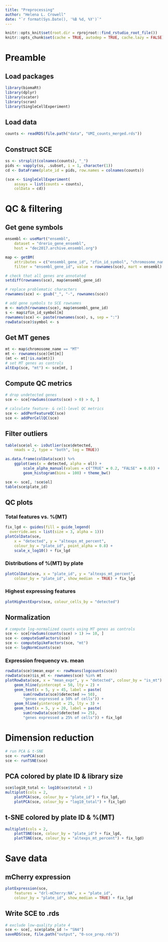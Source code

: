 ```yaml
---
title: "Preprocessing"
author: "Helena L. Crowell"
date: "`r format(Sys.Date(), '%B %d, %Y')`"
---
```


```r
knitr::opts_knit$set(root.dir = rprojroot::find_rstudio_root_file())
knitr::opts_chunk$set(cache = TRUE, autodep = TRUE, cache.lazy = FALSE)
```

# Preamble

## Load packages

```r
library(biomaRt)
library(dplyr)
library(scater)
library(scran)
library(SingleCellExperiment)
```

## Load data

```r
counts <- readRDS(file.path("data", "UMI_counts_merged.rds"))
```

## Construct SCE

```r
ss <- strsplit(colnames(counts), "_")
pids <- vapply(ss, .subset, i = 1, character(1))
cd <- DataFrame(plate_id = pids, row.names = colnames(counts))

(sce <- SingleCellExperiment(
    assays = list(counts = counts),
    colData = cd))
```

# QC & filtering

## Get gene symbols

```r
ensembl <- useMart("ensembl", 
    dataset = "drerio_gene_ensembl",
    host = "dec2017.archive.ensembl.org")

map <- getBM(
    attributes = c("ensembl_gene_id", "zfin_id_symbol", "chromosome_name"),
    filter = "ensembl_gene_id", value = rownames(sce), mart = ensembl)

# check that all genes are annotated
setdiff(rownames(sce), map$ensembl_gene_id)

# replace problematic characters
rownames(sce) <- gsub("_", "-", rownames(sce))

# add gene symbols to SCE rownames
m <- match(rownames(sce), map$ensembl_gene_id)
s <- map$zfin_id_symbol[m]
rownames(sce) <- paste(rownames(sce), s, sep = ":")
rowData(sce)$symbol <- s
```

## Get MT genes

```r
mt <- map$chromosome_name == "MT"
mt <- rownames(sce)[mt[m]]
(mt <- mt[!is.na(mt)])
# set MT genes as controls
altExp(sce, "mt") <- sce[mt, ]
```

## Compute QC metrics

```r
# drop undetected genes
sce <- sce[rowSums(counts(sce) > 0) > 0, ]

# calculate feature- & cell-level QC metrics
sce <- addPerFeatureQC(sce)
sce <- addPerCellQC(sce)
```

## Filter outliers

```r
table(sce$ol <- isOutlier(sce$detected, 
    nmads = 2, type = "both", log = TRUE))

as.data.frame(colData(sce)) %>% 
    ggplot(aes(x = detected, alpha = ol)) + 
        scale_alpha_manual(values = c("TRUE" = 0.2, "FALSE" = 0.8)) +
        geom_histogram(bins = 100) + theme_bw()

sce <- sce[, !sce$ol]
table(sce$plate_id)
```

## QC plots

### Total features vs. %(MT)

```r
fix_lgd <- guides(fill = guide_legend(
  override.aes = list(size = 3, alpha = 1)))
plotColData(sce, 
    x = "detected", y = "altexps_mt_percent", 
    colour_by = "plate_id", point_alpha = 0.8) + 
    scale_x_log10() + fix_lgd
```

### Distributions of %(MT) by plate

```r
plotColData(sce, x = "plate_id", y = "altexps_mt_percent", 
    colour_by = "plate_id", show_median  = TRUE) + fix_lgd
```

### Highest expressing features

```r
plotHighestExprs(sce, colour_cells_by = "detected")
```

## Normalization

```r
# compute log-normalized counts using MT genes as controls
sce <- sce[rowSums(counts(sce) > 1) >= 10, ]
sce <- computeSumFactors(sce)
sce <- computeSpikeFactors(sce, "mt")
sce <- logNormCounts(sce)
```

### Expression frequency vs. mean

```r
rowData(sce)$mean_expr <- rowMeans(logcounts(sce))
rowData(sce)$is_mt <- rownames(sce) %in% mt
plotRowData(sce, x = "mean_expr", y = "detected", colour_by = "is_mt") +
    geom_hline(yintercept = 50, lty = 2) +
    geom_text(x = 5, y = 45, label = paste(
        sum(rowData(sce)$detected >= 50),
        "genes expressed ≥ 50% of cells")) +
    geom_hline(yintercept = 25, lty = 3) +
    geom_text(x = 5, y = 20, label = paste(
        sum(rowData(sce)$detected >= 25),
        "genes expressed ≥ 25% of cells")) + fix_lgd
```

# Dimension reduction

```r
# run PCA & t-SNE
sce <- runPCA(sce) 
sce <- runTSNE(sce)
```

## PCA colored by plate ID & library size

```r
sce$log10_total <- log10(sce$total + 1)
multiplot(cols = 2,
    plotPCA(sce, colour_by = "plate_id") + fix_lgd,
    plotPCA(sce, colour_by = "log10_total") + fix_lgd)
```

## t-SNE colored by plate ID & %(MT)

```r
multiplot(cols = 2,
    plotTSNE(sce, colour_by = "plate_id") + fix_lgd,
    plotTSNE(sce, colour_by = "altexps_mt_percent") + fix_lgd)
```

# Save data

## mCherry expression

```r
plotExpression(sce, 
    features = "drl-mCherry:NA", x = "plate_id", 
    colour_by = "plate_id", show_median = TRUE) + fix_lgd
```

## Write SCE to .rds

```r
# exclude low-quality plate 4
sce <- sce[, sce$plate_id != "SN4"]
saveRDS(sce, file.path("output", "0-sce_prep.rds"))
```